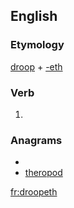 ==English==

===Etymology===
[[droop]] + [[-eth]]

===Verb===
{{infl|en|verb form}}

# {{archaic third-person singular of|droop}}

===Anagrams===
* {{alphagram|dehooprt}}
* [[theropod#English|theropod]]


[[fr:droopeth]]